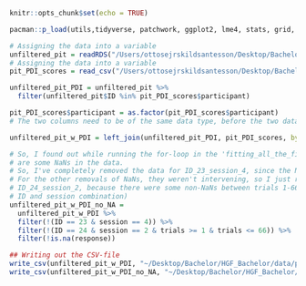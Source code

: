 ```r
knitr::opts_chunk$set(echo = TRUE)

pacman::p_load(utils,tidyverse, patchwork, ggplot2, lme4, stats, grid, ggpubr, ggrepel, graphics,effects,VCA, vroom, readbulk,stringi, gridExtra, MuMIn,dfoptim, reticulate, Rcpp,dplyr, pacman,lmerTest,boot, dagitty,rstan,rethinking,truncnorm)
```

```r
# Assigning the data into a variable
unfiltered_pit = readRDS("/Users/ottosejrskildsantesson/Desktop/Bachelor/HGF_Bachelor/data/experiment_trialdata.csv") 
# Assigning the data into a variable
pit_PDI_scores = read_csv("/Users/ottosejrskildsantesson/Desktop/Bachelor/HGF_Bachelor/data/pdi_scores.csv")
```

```r
unfiltered_pit_PDI = unfiltered_pit %>% 
  filter(unfiltered_pit$ID %in% pit_PDI_scores$participant)
```

```r
pit_PDI_scores$participant = as.factor(pit_PDI_scores$participant)
# The two columns need to be of the same data type, before the two dataframes can be combined

unfiltered_pit_w_PDI = left_join(unfiltered_pit_PDI, pit_PDI_scores, by = c("ID" = "participant"))
```

```r
# So, I found out while running the for-loop in the 'fitting_all_the_fits.jl' file that there
# are some NaNs in the data.
# So, I've completely removed the data for ID_23_session_4, since the NaNs were intervening in the data.
# For the other removals of NaNs, they weren't intervening, so I just removed the individual trials (except for 
# ID_24_session_2, because there were some non-NaNs between trials 1-66, so I had to remove all of the trials for this 
# ID and session combination)
unfiltered_pit_w_PDI_no_NA = 
  unfiltered_pit_w_PDI %>% 
  filter(!(ID == 23 & session == 4)) %>% 
  filter(!(ID == 24 & session == 2 & trials >= 1 & trials <= 66)) %>% 
  filter(!is.na(response))
```

```r
## Writing out the CSV-file 
write_csv(unfiltered_pit_w_PDI, "~/Desktop/Bachelor/HGF_Bachelor/data/pit_data_w_PDI.csv")
write_csv(unfiltered_pit_w_PDI_no_NA, "~/Desktop/Bachelor/HGF_Bachelor/data/unfiltered_pit_w_PDI_no_NA.csv")
```